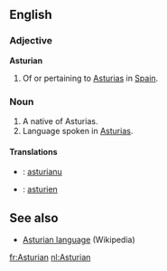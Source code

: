==English==
===Adjective===
'''Asturian'''
#Of or pertaining to [[Asturias]] in [[Spain]].

===Noun===

#A native of Asturias.
#Language spoken in [[Asturias]].

==== Translations ====

* {{ast}} : [[asturianu]]
* {{fr}} : [[asturien]]

== See also ==
{{Interwiktionary|code=ast}}
* [[w:Asturian language|Asturian language]] (Wikipedia)

[[fr:Asturian]]
[[nl:Asturian]]